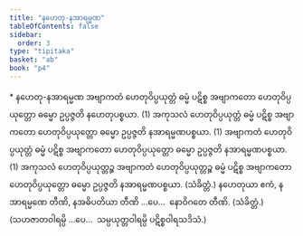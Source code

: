 ```yaml
---
title: "နဟေတု-နအာရမ္မဏ"
tableOfContents: false
sidebar:
  order: 3
type: "tipitaka"
basket: "ab"
book: "p4"
---
```



<DynamicBreadcrumb />

<Paragraph type="center" book="p4">
* နဟေတု-နအာရမ္မဏ
</Paragraph>

<Division number="16" book="p4" e="ch" v="39" p="570">

<Paragraph number="988" book="p4">
အဗျာကတံ ဟေတုဝိပ္ပယုတ္တံ ဓမ္မံ ပဋိစ္စ အဗျာကတော ဟေတုဝိပ္ပယုတ္တော ဓမ္မော ဥပ္ပဇ္ဇတိ နဟေတုပစ္စယာ. (1)
</Paragraph>

<Paragraph number="989" book="p4">
အကုသလံ ဟေတုဝိပ္ပယုတ္တံ ဓမ္မံ ပဋိစ္စ အဗျာကတော ဟေတုဝိပ္ပယုတ္တော ဓမ္မော ဥပ္ပဇ္ဇတိ နအာရမ္မဏပစ္စယာ. (1)
</Paragraph>

<Paragraph number="990" book="p4">
အဗျာကတံ ဟေတုဝိပ္ပယုတ္တံ ဓမ္မံ ပဋိစ္စ အဗျာကတော ဟေတုဝိပ္ပယုတ္တော ဓမ္မော ဥပ္ပဇ္ဇတိ နအာရမ္မဏပစ္စယာ. (1)
</Paragraph>

<Paragraph number="991" book="p4">
အကုသလံ ဟေတုဝိပ္ပယုတ္တဉ္စ အဗျာကတံ ဟေတုဝိပ္ပယုတ္တဉ္စ ဓမ္မံ ပဋိစ္စ အဗျာကတော ဟေတုဝိပ္ပယုတ္တော ဓမ္မော ဥပ္ပဇ္ဇတိ နအာရမ္မဏပစ္စယာ. (သံခိတ္တံ.)
</Paragraph>

</Division>
<Division number="17" book="p4" e="ch" v="39" p="570">

<Paragraph number="992" book="p4">
နဟေတုယာ ဧကံ, နအာရမ္မဏေ တီဏိ, နအဓိပတိယာ တီဏိ …ပေ…  နောဝိဂတေ တီဏိ. (သံခိတ္တံ.)
</Paragraph>

<Paragraph number="993" book="p4">
(သဟဇာတဝါရမ္ပိ …ပေ…  သမ္ပယုတ္တဝါရမ္ပိ ပဋိစ္စဝါရသဒိသံ.)
</Paragraph>
</Division>